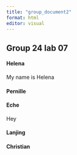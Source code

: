 ```yaml
---
title: "group_document2"
format: html
editor: visual
---
```


## Group 24 lab 07

#### Helena

My name is Helena

#### Pernille

#### Eche

Hey

#### Lanjing

#### Christian
